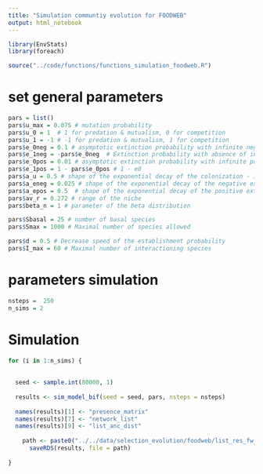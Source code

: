 ```yaml
---
title: "Simulation communtiy evolution for FOODWEB"
output: html_notebook
---
```



```r
library(EnvStats)
library(foreach)

source("../code/functions/functions_simulation_foodweb.R")

```



# set general parameters


```r

pars = list()
pars$u_max = 0.075 # mutation probability
pars$u_0 = 1  # 1 for predation & mutualism, 0 for competition
pars$u_1 = -1 # -1 for predation & mutualism, 1 for competition
pars$e_0neg = 0.1 # asymptotic extinction probability with infinite negative interactions
pars$e_1neg = -pars$e_0neg  # Extinction probability with absence of interactions
pars$e_0pos = 0.01 # asymptotic extinction probability with infinite positive interactions
pars$e_1pos = 1 - pars$e_0pos # 1 - e0
pars$a_u = 0.5 # shape of the exponential decay of the colonization - interaction relationship	
pars$a_eneg = 0.025 # shape of the exponential decay of the negative extinction - interaction relationship 
pars$a_epos = 0.5  # shape of the exponential decay of the positive extinction - interaction relationship 
pars$av_r = 0.272 # range of the niche 
pars$beta_n = 1 # parameter of the beta distribution 

pars$Sbasal = 25 # number of basal species 
pars$Smax = 1000 # Maximal number of species allowed

pars$d = 0.5 # Decrease speed of the establishment probability
pars$I_max = 60 # Maximal number of interactioning species

```


# parameters simulation

```r
nsteps =  250
n_sims = 2

```



# Simulation

```r
for (i in 1:n_sims) {
  
  
  seed <- sample.int(80000, 1)
  
  results <- sim_model_bif(seed = seed, pars, nsteps = nsteps)
  
  names(results)[1] <- "presence_matrix"
  names(results)[7] <- "network_list"
  names(results)[9] <- "list_anc_dist"
  
    path <- paste0("../../data/selection_evolution/foodweb/list_res_fw_", i, ".rds")
	  saveRDS(results, file = path) 
  
}





```

